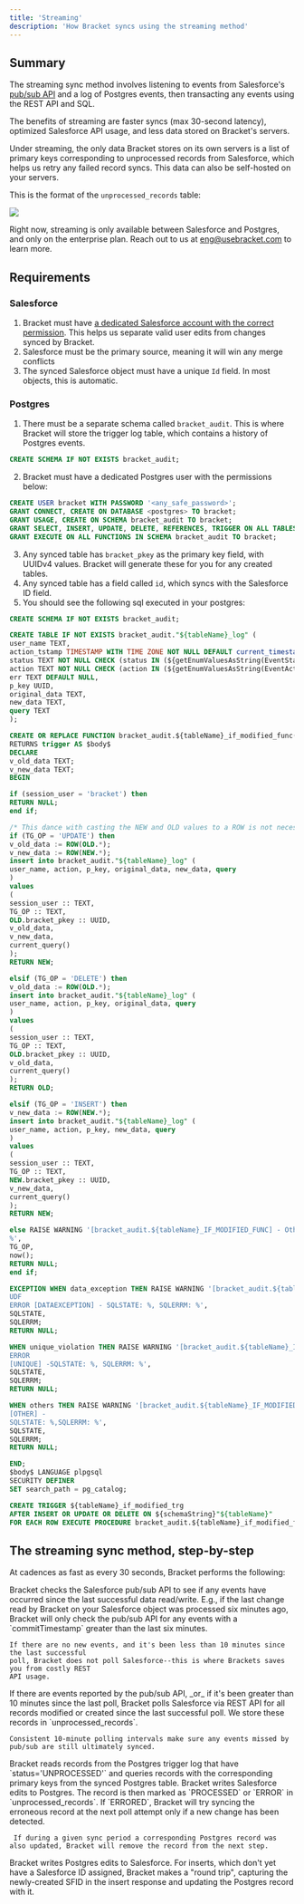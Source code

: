 ```yaml
---
title: 'Streaming'
description: 'How Bracket syncs using the streaming method'
---
```


## Summary

The streaming sync method involves listening to events from Salesforce's [pub/sub API](https://developer.salesforce.com/docs/platform/pub-sub-api/overview) and a log of Postgres events, then transacting any events using the REST API and SQL.

The benefits of streaming are faster syncs (max 30-second latency), optimized Salesforce API usage, and less data stored on Bracket's servers.

Under streaming, the only data Bracket stores on its own servers is a list of primary keys corresponding to unprocessed records from Salesforce, which helps us retry any failed record syncs. This data can also be self-hosted on your servers.

This is the format of the `unprocessed_records` table:

<Example>
  <img class="rounded-md w-full" src="/img/unprocessed_records_table.png" />
</Example>

<Info>Right now, streaming is only available between Salesforce and Postgres, and only on the enterprise plan. Reach out to us at eng@usebracket.com to learn more.</Info>

## Requirements

### Salesforce

1. Bracket must have [a dedicated Salesforce account with the correct permission](https://app.tango.us/app/workflow/How-to-create--Bracket--profile-for-enabling-Salesforce-pub-sup-API-a74249f28f5043a0b380fbcd94779dc6). This helps us
separate
valid user edits from changes synced by Bracket.
2. Salesforce must be the primary source, meaning it will win any merge conflicts
3. The synced Salesforce object must have a unique `Id` field. In most objects, this is automatic.

### Postgres

1. There must be a separate schema called `bracket_audit`. This is where Bracket will store the trigger log table, which contains a history of Postgres events.
```sql Create schema statement
CREATE SCHEMA IF NOT EXISTS bracket_audit;
```
2. Bracket must have a dedicated Postgres user with the permissions below:
```sql Create user statement
CREATE USER bracket WITH PASSWORD '<any_safe_password>';
GRANT CONNECT, CREATE ON DATABASE <postgres> TO bracket;
GRANT USAGE, CREATE ON SCHEMA bracket_audit TO bracket;
GRANT SELECT, INSERT, UPDATE, DELETE, REFERENCES, TRIGGER ON ALL TABLES IN SCHEMA bracket_audit TO bracket;
GRANT EXECUTE ON ALL FUNCTIONS IN SCHEMA bracket_audit TO bracket;
```

3. Any synced table has `bracket_pkey` as the primary key field, with UUIDv4 values. Bracket will generate these for you for any created tables.
4. Any synced table has a field called `id`, which syncs with the Salesforce ID field.
5. You should see the following sql executed in your postgres:

<CodeGroup>

  ```sql create_schema.sql
  CREATE SCHEMA IF NOT EXISTS bracket_audit;
  ```

  ```sql create_table.sql
  CREATE TABLE IF NOT EXISTS bracket_audit."${tableName}_log" (
  user_name TEXT,
  action_tstamp TIMESTAMP WITH TIME ZONE NOT NULL DEFAULT current_timestamp,
  status TEXT NOT NULL CHECK (status IN (${getEnumValuesAsString(EventStatus)})) DEFAULT '${EventStatus.unprocessed}',
  action TEXT NOT NULL CHECK (action IN (${getEnumValuesAsString(EventAction)})),
  err TEXT DEFAULT NULL,
  p_key UUID,
  original_data TEXT,
  new_data TEXT,
  query TEXT
  );
  ```

  ```sql create_function.sql
  CREATE OR REPLACE FUNCTION bracket_audit.${tableName}_if_modified_func()
  RETURNS trigger AS $body$
  DECLARE
  v_old_data TEXT;
  v_new_data TEXT;
  BEGIN

  if (session_user = 'bracket') then
  RETURN NULL;
  end if;

  /* This dance with casting the NEW and OLD values to a ROW is not necessary in pg 9.0+ */
  if (TG_OP = 'UPDATE') then
  v_old_data := ROW(OLD.*);
  v_new_data := ROW(NEW.*);
  insert into bracket_audit."${tableName}_log" (
  user_name, action, p_key, original_data, new_data, query
  )
  values
  (
  session_user :: TEXT,
  TG_OP :: TEXT,
  OLD.bracket_pkey :: UUID,
  v_old_data,
  v_new_data,
  current_query()
  );
  RETURN NEW;

  elsif (TG_OP = 'DELETE') then
  v_old_data := ROW(OLD.*);
  insert into bracket_audit."${tableName}_log" (
  user_name, action, p_key, original_data, query
  )
  values
  (
  session_user :: TEXT,
  TG_OP :: TEXT,
  OLD.bracket_pkey :: UUID,
  v_old_data,
  current_query()
  );
  RETURN OLD;

  elsif (TG_OP = 'INSERT') then
  v_new_data := ROW(NEW.*);
  insert into bracket_audit."${tableName}_log" (
  user_name, action, p_key, new_data, query
  )
  values
  (
  session_user :: TEXT,
  TG_OP :: TEXT,
  NEW.bracket_pkey :: UUID,
  v_new_data,
  current_query()
  );
  RETURN NEW;

  else RAISE WARNING '[bracket_audit.${tableName}_IF_MODIFIED_FUNC] - Other action occurred: %, at
  %',
  TG_OP,
  now();
  RETURN NULL;
  end if;

  EXCEPTION WHEN data_exception THEN RAISE WARNING '[bracket_audit.${tableName}_IF_MODIFIED_FUNC] -
  UDF
  ERROR [DATAEXCEPTION] - SQLSTATE: %, SQLERRM: %',
  SQLSTATE,
  SQLERRM;
  RETURN NULL;

  WHEN unique_violation THEN RAISE WARNING '[bracket_audit.${tableName}_IF_MODIFIED_FUNC] - UDF
  ERROR
  [UNIQUE] -SQLSTATE: %, SQLERRM: %',
  SQLSTATE,
  SQLERRM;
  RETURN NULL;

  WHEN others THEN RAISE WARNING '[bracket_audit.${tableName}_IF_MODIFIED_FUNC] - UDF ERROR
  [OTHER] -
  SQLSTATE: %,SQLERRM: %',
  SQLSTATE,
  SQLERRM;
  RETURN NULL;

  END;
  $body$ LANGUAGE plpgsql
  SECURITY DEFINER
  SET search_path = pg_catalog;
  ```

  ```sql create_trigger.sql
  CREATE TRIGGER ${tableName}_if_modified_trg
  AFTER INSERT OR UPDATE OR DELETE ON ${schemaString}"${tableName}"
  FOR EACH ROW EXECUTE PROCEDURE bracket_audit.${tableName}_if_modified_func();
  ```
</CodeGroup>

## The streaming sync method, step-by-step

At cadences as fast as every 30 seconds, Bracket performs the following:

<Steps>
  <Step title="First Step">
    Bracket checks the Salesforce pub/sub API to see if any events have occurred since the last
    successful data read/write. E.g., if the last change read by Bracket on your Salesforce
    object was processed six minutes ago, Bracket will only check the pub/sub API for any events
    with a `commitTimestamp` greater than the last six minutes.

    If there are no new events, and it's been less than 10 minutes since the last successful
    poll, Bracket does not poll Salesforce--this is where Brackets saves you from costly REST
    API usage.
  </Step>
  <Step title="Second Step">
    If there are events reported by the pub/sub API, _or_ if it's been greater than 10 minutes since the last poll, Bracket polls Salesforce via REST API for all records modified or created since the last successful poll. We store these records in `unprocessed_records`.

    Consistent 10-minute polling intervals make sure any events missed by pub/sub are still ultimately synced.
  </Step>
  <Step title="Third Step">
    Bracket reads records from the Postgres trigger log that have `status='UNPROCESSED'` and queries records with the corresponding primary keys from the synced Postgres table.
  </Step>
  <Step title="Fourth Step">
    Bracket writes Salesforce edits to Postgres. The record is then marked as `PROCESSED` or
    `ERROR` in `unprocessed_records`. If `ERRORED`, Bracket will try syncing the erroneous
    record at the next poll attempt only if a new change has been detected.

     If during a given sync period a corresponding Postgres record was also updated, Bracket will remove the record from the next step.
  </Step>
  <Step title="Fifth Step">
    Bracket writes Postgres edits to Salesforce. For inserts, which don't yet have a Salesforce
    ID assigned, Bracket makes a "round trip", capturing the newly-created SFID in the insert
    response and updating the Postgres record with it.
  </Step>
</Steps>


